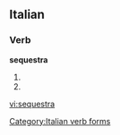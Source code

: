 ==Italian==

===Verb===
'''sequestra'''

# {{form of|[[third-person|Third-person]] [[singular]] [[present tense]]|sequestrare|lang=Italian}}
# {{form of|[[second-person|Second-person]] singular [[imperative]]|sequestrare|lang=Italian}}

[[Category:Italian verb forms]]

[[vi:sequestra]]